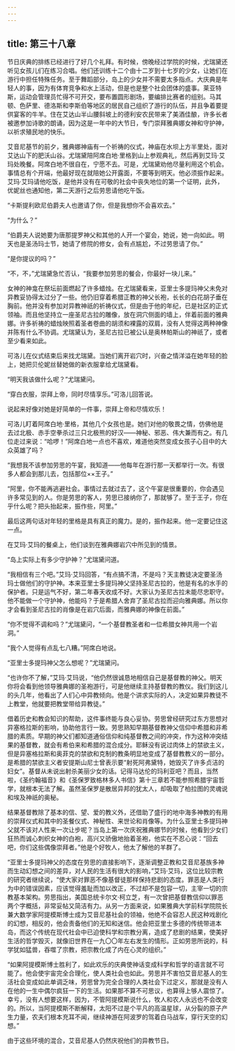 ```yaml
---
---
---
```

title: 第三十八章
---




节日庆典的排练已经进行了好几个礼拜。有时候，傍晚经过学院的时候，尤瑞黛还听见女孩儿们在练习合唱。他们还训练十二个由十二岁到十七岁的少女，让她们在游行中担任特殊任务。至于舞蹈部分，岛上的少女并不需要太多指点。大庆典是年轻人的事，因为有体育竞争和水上活动，但是也是整个社会团体的盛事。莱亚特斯，运动会管理员忙得不可开交，要布置圆形剧场，要编排比赛者的组别。马其顿、色萨里、德洛斯和李斯伯等地区的居民自己组织了游行的队伍，并且争着要提供宴客的牛羊。住在艾达山半山腰斜坡上的德利安农民带来了美酒佳酿，许多长者被邀参加诗歌的朗诵，因为这是一年中的大节日，专门崇拜雅典娜女神和守护神，以祈求殖民地的快乐。

艾音尼基节的前夕，雅典娜神庙有一个祈祷的仪式，神庙在水坝上方半里处，面对艾达山下的肥沃山谷。尤瑞黛陪阿席白地·里格到山上参观典礼，然后再到艾玛·艾玛处晚餐。阿席白地不很自在，宁愿不去。可是，尤瑞黛劝他尽量利用这个机会。事情总有个开端，他最好现在就陪她公开露面，不要等到明天。他必须振作起来。艾玛·艾玛请他吃饭，是他并没有在可敬的社会中丧失地位的第一个证明，此外，优妮丝也通知他，第二天游行之后劳思请他吃午饭。

“卡斯提利欧尼伯爵夫人也邀请了你，但是我想你不会喜欢去。”

“为什么？”

“伯爵夫人说她要为唐那提罗神父和其他的人开一个宴会，她说，她一向如此。明天也是圣汤玛士节，她请了修院的修女，会有点尴尬，不过劳思请了你。”

“是你提议的吗？”

“不，不，”尤瑞黛急忙否认，“我要参加劳思的餐会，你最好一块儿来。”

女神的神龛在祭坛前面燃起了许多蜡烛。在尤瑞黛看来，亚里士多提玛神父未免对异教妥协得太过分了一些。他仍旧穿着希腊正教的神父长袍，长长的白花胡子垂在胸前。他并没有参加对异教神祇的祈祷仪式，但是由于他的年纪，已是社区的正式领袖。而且他坚持立一座圣尼古拉的雕像，放在洞穴侧面的墙上，伴着前面的雅典娜。许多祈祷的蜡烛映照着圣者卷曲的胡须和裸露的双肩，没有人觉得这两种神像并陈有什么不协调。尤瑞黛认为，圣尼古拉已被公认是奥林帕斯山的神祇了，或者至少看来如此。

可洛儿在仪式结束后来找尤瑞黛。当她们离开岩穴时，兴奋之情洋溢在她年轻的脸上，她把贝伦妮丝替她做的新衣服拿给尤瑞黛看。

“明天我该做什么呢？”尤瑞黛问。

“穿白衣服，崇拜上帝，同时尽情享乐。”可洛儿回答说。

说起来好像对她是好简单的一件事，崇拜上帝和尽情欢乐！

可洛儿盯着阿席白地·里格，其他几个女孩也是。她们对他的敬畏之情，仿佛他是去过北极、赤手空拳杀过三只北极熊的好汉——神秘、邪恶、伟大兼而有之。有几位走过来说：“哈啰！”阿席白地一点也不喜欢，难道他突然变成女孩子心目中的大众英雄了吗？

“我想我不该参加劳思的午宴，我知道——他每年在游行那一天都举行一次。有很多人都会到那儿去，包括那位××王子。”

“阿里，你不能再逃避社会。事情过去就过去了，这个午宴是很重要的，你会遇见许多常见到的人。你是劳思的客人，劳思已接纳你了，那就够了。至于王子，你在乎什么呢？把头抬起来，振作些，阿里。”

最后这两句话对年轻的里格是具有真正的魔力。是的，振作起来。他一定要记住这一点。

在艾玛·艾玛的餐桌上，他们谈到在雅典娜岩穴中所见到的情景。

“岛上实际上有多少守护神？”尤瑞黛问道。

“我相信有三个吧。”艾玛·艾玛回答，“有点搞不清，不是吗？天主教徒决定要圣汤玛士做他们的守护神。本来亚里士多提玛神父坚持圣尼古拉的，他是有名的水手的保护者。只是运气不好，第二年春天收成不好。大家认为圣尼古拉未能尽忠职守。他不能做一个守护神，他能吗？于是希腊人舍弃了圣尼古拉而迎向雅典娜。所以你才会看到圣尼古拉的肖像是在岩穴后面，而雅典娜的神像在前面。”

“你不觉得不调和吗？”尤瑞黛问，“一个基督教圣者和一位希腊女神共用一个岩洞。”

“我个人觉得有点乱七八糟。”阿席白地说。

“亚里士多提玛神父怎么想呢？”尤瑞黛问。

“也许你不了解，”艾玛·艾玛说，“他仍然很诚恳地相信自己是基督教的神父。明天你将会看到他领导雅典娜的圣袍游行，可是他继续主持基督教的教仪。我们到这儿的头几年，他看出了人们心中异教倾向。他是个讲求实际的人，决定如果异教徒不上教堂，他就要把教堂带给异教徒。”

借着历史和教会知识的帮助，这件事终能与良心妥协。劳思曾经研究过东方思想对异塞格拉斯的影响，协助他言行一致。劳思熟知早期基督教神父信仰中希腊和非希腊的素质。早期的神父们都知道通俗信仰和纯基督教之间的冲突，作为这种冲突结果的基督教，就会有希伯来和希腊的混合成分。耶稣没有说过肉体上的禁欲主义，但是异塞格拉斯和奥菲克的禁欲和克制的教条明显地变成了基督教教义的一部分。是希腊的禁欲主义者安提斯山尼士曾表示要“射死阿弗黛特，她毁灭了许多贞洁的妇女”。基督从未说出射杀美丽少女的话。记得马达伦的玛利亚吧？而且，当然啦，《圣约翰福音》和《圣保罗致格林多人书信》第十三章若不能参照希腊宇宙哲学，就根本无法了解。虽然圣保罗是散居异邦的犹太人，却吸取了柏拉图的灵魂说和埃及神祇的奥秘。

结果基督教除了基本的信、望、爱的教义外，还借助了盛行的地中海多神教的有用的崇拜仪式和其中的圣餐仪式、神秘性、来世论和肖像等。为什么亚里士多提玛神父就不该对人性来一次让步呢？当岛上第一次庆祝雅典娜节的时候，他看到少女们狂热而诚心刺织女神的白袍，高兴又骄傲地抬着圣袍，他实在不忍心说：“回去吧，你们这些偶像崇拜者。”他是个好牧人，他太了解他的羊群了。

“亚里士多提玛神父的态度在劳思的直接影响下，逐渐调整正教和艾音尼基族多神而生动幻想之间的差异，对人民的生活有很大的影响，”艾玛·艾玛，这位比较宗教的研究者继续说，“使大家对罪恶不像基督徒那样保持悲剧的态度。罪恶是人类行为中的错误因素，应该觉得羞耻而加以改正，不过却不是包容一切，主宰一切的宗教基本架构。劳思指出，美国总统卡尔文·柯立芝，有一次曾把基督教信仰以罪恶两个字概括，非常妥帖又简洁有力。从另一方面来说，如果雅典大学前科学院院长兼大数学家阿提模斯博士成为艾音尼基社会的领袖，他绝不会容忍人民这种戏剧化的幻想，相反的，他会责备他们的无知和迷信。他会把亚里士多德的传统带进本岛，而这个传统在现代社会中已迫使科学和宗教分离，造成了悲剧的结果，使美好生活的哲学毁灭，就像旧世界在一九〇〇年左右发生的情形。正如劳思所说的，科学犹如猛兽，吞噬了宗教，把宗教化成了内在心灵的组织。”

“如果阿提模斯博士胜利了，如此欢乐的庆典使神话变成科学和哲学的语言就不可能了。他会使宇宙完全合理化，使人类社会也如此。劳思并不害怕艾音尼基人的生活社会变成如此单调乏味，劳思曾为完全合理的人类社会下过定义，那就是没有人在他的一生中偶尔疯狂一下的生活。如果那不算不可思议，也算得上够人震惊了。幸亏，没有人想要这样，因为，不管阿提模斯说什么，牧人和农人永远也不会改变的。所以，当阿提模斯不断解释，太阳不过是个平凡的高温星球，从分裂的原子产生力量，农夫们根本充耳不闻，继续神游在阿波罗的驾着白马战车，穿行天空的幻想。”

由于这些环境的混合，艾音尼基人仍然庆祝他们的异教节日。